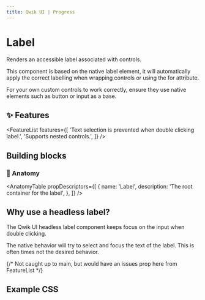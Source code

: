 ```yaml
---
title: Qwik UI | Progress
---
```



<StatusBanner status={statusByComponent.headless.Label} />

# Label

Renders an accessible label associated with controls.

<Showcase name="hero" />

This component is based on the native label element, it will automatically apply the correct labelling when wrapping controls or using the for attribute.

For your own custom controls to work correctly, ensure they use native elements such as button or input as a base.

## ✨ Features

<FeatureList
  features={[
    'Text selection is prevented when double clicking label.',
    'Supports nested controls.',
  ]}
/>

## Building blocks

<CodeSnippet name="building-blocks" />

### 🎨 Anatomy

<AnatomyTable
  propDescriptors={[
    {
      name: 'Label',
      description: 'The root container for the label',
    },
  ]}
/>

## Why use a headless label?

The Qwik UI headless label component keeps focus on the input when double clicking.

The native behavior will try to select and focus the text of the label. This is often times not the desired behavior.

{/* Not caught up to main, but would have an issues prop here from FeatureList */}

## Example CSS

<CodeSnippet name="label.css" />
